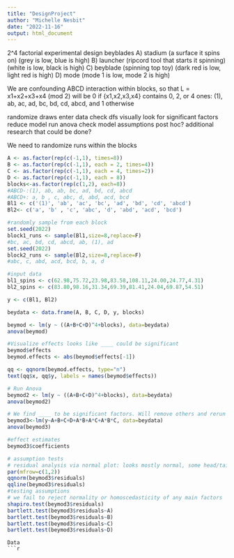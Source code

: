 ```yaml
---
title: "DesignProject"
author: "Michelle Nesbit"
date: "2022-11-16"
output: html_document
---
```

2^4 factorial experimental design
beyblades
A) stadium (a surface it spins on) (grey is low, blue is high)
B) launcher (ripcord tool that starts it spinning) (white is low, black is high)
C) beyblade (spinning top toy) (dark red is low, light red is high)
D) mode (mode 1 is low, mode 2 is high)

We are confounding ABCD interaction within blocks, so that L = x1+x2+x3+x4 (mod 2)
will be 0 if {x1,x2,x3,x4} contains 0, 2, or 4 ones: (1), ab, ac, ad, bc, bd,
cd, abcd, and 1 otherwise

randomize draws
enter data
check dfs
visually look for significant factors
reduce model
run anova
check model assumptions
post hoc?
additional research that could be done?

We need to randomize runs within the blocks

```r
A <- as.factor(rep(c(-1,1), times=8))
B <- as.factor(rep(c(-1,1), each = 2, times=4))
C <- as.factor(rep(c(-1,1), each = 4, times=2))
D <- as.factor(rep(c(-1,1), each = 8))
blocks<-as.factor(rep(c(1,2), each=8))
#ABCD-:(1), ab, ab, bc, ad, bd, cd, abcd  
#ABCD+: a, b , c, abc, d, abd, acd, bcd
Bl1 <- c('(1)', 'ab', 'ac', 'bc', 'ad', 'bd', 'cd', 'abcd')
Bl2<- c('a', 'b' , 'c', 'abc', 'd', 'abd', 'acd', 'bcd')

#randomly sample from each block
set.seed(2022)
block1_runs <- sample(Bl1,size=8,replace=F)
#bc, ac, bd, cd, abcd, ab, (1), ad
set.seed(2022)
block2_runs <- sample(Bl2,size=8,replace=F)
#abc, c, abd, acd, bcd, b, a, d

#input data
bl1_spins <- c(62.98,75.72,23.98,83.58,108.11,24.00,24.77,4.31)
bl2_spins <- c(83.80,98.16,31.34,69.39,81.41,24.04,69.87,54.51)

y <- c(Bl1, Bl2)

beydata <- data.frame(A, B, C, D, y, blocks)

beymod <- lm(y ~ ((A+B+C+D)^4+blocks), data=beydata)
anova(beymod) 

#Visualize effects looks like ____ could be significant
beymod$effects
beymod.effects <- abs(beymod$effects[-1])

qq <- qqnorm(beymod.effects, type="n")  
text(qq$x, qq$y, labels = names(beymod$effects))

# Run Anova
beymod2 <- lm(y ~ ((A+B+C+D)^4+blocks), data=beydata)
anova(beymod2) 

# We find ____ to be significant factors. Will remove others and rerun ANOVA.
beymod3<-lm(y~A+B+C+D+A*B+A*C+A*B*C, data=beydata)
anova(beymod3)

#effect estimates
beymod3$coefficients

# assumption tests
# residual analysis via normal plot: looks mostly normal, some head/tail
par(mfrow=c(1,2))
qqnorm(beymod3$residuals)
qqline(beymod3$residuals)
#testing assumptions
# we fail to reject normality or homoscedasticity of any main factors
shapiro.test(beymod3$residuals) 
bartlett.test(beymod3$residuals~A)
bartlett.test(beymod3$residuals~B)
bartlett.test(beymod3$residuals~C)
bartlett.test(beymod3$residuals~D)
```
```
Data
```r

```



```r

```


